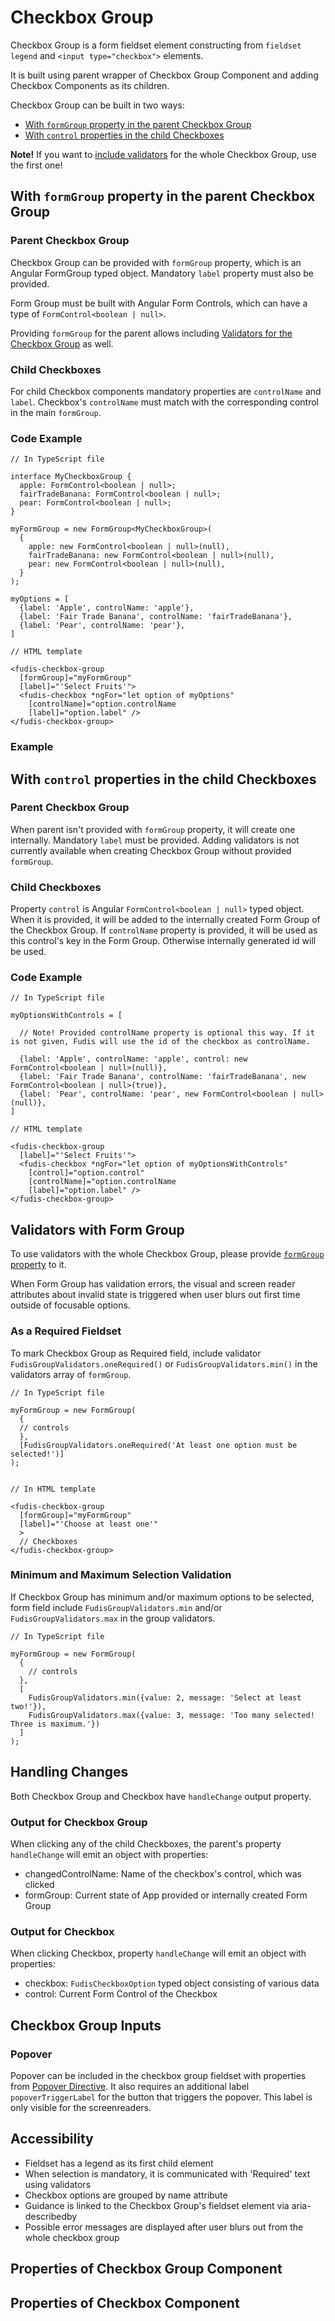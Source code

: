 
<Meta title="Components/Form/Checkbox Group" />

# Checkbox Group

Checkbox Group is a form fieldset element constructing from `fieldset` `legend` and `<input type="checkbox">` elements.

It is built using parent wrapper of Checkbox Group Component and adding Checkbox Components as its children.

Checkbox Group can be built in two ways:

- [With `formGroup` property in the parent Checkbox Group](#with-formgroup-property-in-the-parent-checkbox-group)
- [With `control` properties in the child Checkboxes](#with-control-properties-in-the-child-checkboxes)

**Note!** If you want to [include validators](#validators-with-form-group) for the whole Checkbox Group, use the first one!

## With `formGroup` property in the parent Checkbox Group

### Parent Checkbox Group

Checkbox Group can be provided with `formGroup` property, which is an Angular FormGroup typed object. Mandatory `label` property must also be provided.

Form Group must be built with Angular Form Controls, which can have a type of `FormControl<boolean | null>`.

Providing `formGroup` for the parent allows including [Validators for the Checkbox Group](#validators-with-form-group) as well.

### Child Checkboxes

For child Checkbox components mandatory properties are `controlName` and `label`. Checkbox's `controlName` must match with the corresponding control in the main `formGroup`.

### Code Example

```
// In TypeScript file

interface MyCheckboxGroup {
  apple: FormControl<boolean | null>;
  fairTradeBanana: FormControl<boolean | null>;
  pear: FormControl<boolean | null>;
}

myFormGroup = new FormGroup<MyCheckboxGroup>(
  {
    apple: new FormControl<boolean | null>(null),
    fairTradeBanana: new FormControl<boolean | null>(null),
    pear: new FormControl<boolean | null>(null),
  }
);

myOptions = [
  {label: 'Apple', controlName: 'apple'},
  {label: 'Fair Trade Banana', controlName: 'fairTradeBanana'},
  {label: 'Pear', controlName: 'pear'},
]

// HTML template

<fudis-checkbox-group
  [formGroup]="myFormGroup"
  [label]="'Select Fruits'">
  <fudis-checkbox *ngFor="let option of myOptions"
    [controlName]="option.controlName
    [label]="option.label" />
</fudis-checkbox-group>
```

### Example

<Canvas of={CheckboxGroupStories.Example} />

## With `control` properties in the child Checkboxes

### Parent Checkbox Group

When parent isn't provided with `formGroup` property, it will create one internally. Mandatory `label` must be provided. Adding validators is not currently available when creating Checkbox Group without provided `formGroup`.

### Child Checkboxes

Property `control` is Angular `FormControl<boolean | null>` typed object. When it is provided, it will be added to the internally created Form Group of the Checkbox Group. If `controlName` property is provided, it will be used as this control's key in the Form Group. Otherwise internally generated id will be used.

### Code Example

```
// In TypeScript file

myOptionsWithControls = [

  // Note! Provided controlName property is optional this way. If it is not given, Fudis will use the id of the checkbox as controlName.

  {label: 'Apple', controlName: 'apple', control: new FormControl<boolean | null>(null)},
  {label: 'Fair Trade Banana', controlName: 'fairTradeBanana', new FormControl<boolean | null>(true)},
  {label: 'Pear', controlName: 'pear', new FormControl<boolean | null>(null)},
]

// HTML template

<fudis-checkbox-group
  [label]="'Select Fruits'">
  <fudis-checkbox *ngFor="let option of myOptionsWithControls"
    [control]="option.control"
    [controlName]="option.controlName
    [label]="option.label" />
</fudis-checkbox-group>
```

## Validators with Form Group

To use validators with the whole Checkbox Group, please provide [`formGroup` property](#with-formgroup-property-in-the-parent-checkbox-group) to it.

When Form Group has validation errors, the visual and screen reader attributes about invalid state is triggered when user blurs out first time outside of focusable options.

### As a Required Fieldset

To mark Checkbox Group as Required field, include validator `FudisGroupValidators.oneRequired()` or `FudisGroupValidators.min()` in the validators array of `formGroup`.

```
// In TypeScript file

myFormGroup = new FormGroup(
  {
  // controls
  },
  [FudisGroupValidators.oneRequired('At least one option must be selected!')]
);


// In HTML template

<fudis-checkbox-group
  [formGroup]="myFormGroup"
  [label]="'Choose at least one'"
  >
  // Checkboxes
</fudis-checkbox-group>

```

### Minimum and Maximum Selection Validation

If Checkbox Group has minimum and/or maximum options to be selected, form field include `FudisGroupValidators.min` and/or `FudisGroupValidators.max` in the group validators.

```
// In TypeScript file

myFormGroup = new FormGroup(
  {
    // controls
  },
  [
    FudisGroupValidators.min({value: 2, message: 'Select at least two!'}),
    FudisGroupValidators.max({value: 3, message: 'Too many selected! Three is maximum.'})
  ]
);
```

## Handling Changes

Both Checkbox Group and Checkbox have `handleChange` output property.

### Output for Checkbox Group

When clicking any of the child Checkboxes, the parent's property `handleChange` will emit an object with properties:

- changedControlName: Name of the checkbox's control, which was clicked
- formGroup: Current state of App provided or internally created Form Group

### Output for Checkbox

When clicking Checkbox, property `handleChange` will emit an object with properties:

- checkbox: `FudisCheckboxOption` typed object consisting of various data
- control: Current Form Control of the Checkbox

## Checkbox Group Inputs

### Popover

Popover can be included in the checkbox group fieldset with properties from [Popover Directive](/docs/directives-popover--documentation). It also requires an additional label `popoverTriggerLabel` for the button that triggers the popover. This label is only visible for the screenreaders.


## Accessibility

- Fieldset has a legend as its first child element
- When selection is mandatory, it is communicated with 'Required' text using validators
- Checkbox options are grouped by name attribute
- Guidance is linked to the Checkbox Group's fieldset element via aria-describedby
- Possible error messages are displayed after user blurs out from the whole checkbox group

## Properties of Checkbox Group Component

<ArgTypes of={CheckboxGroupComponent} exclude={checkboxGroupExclude} />

## Properties of Checkbox Component

<ArgTypes of={CheckboxComponent} />
